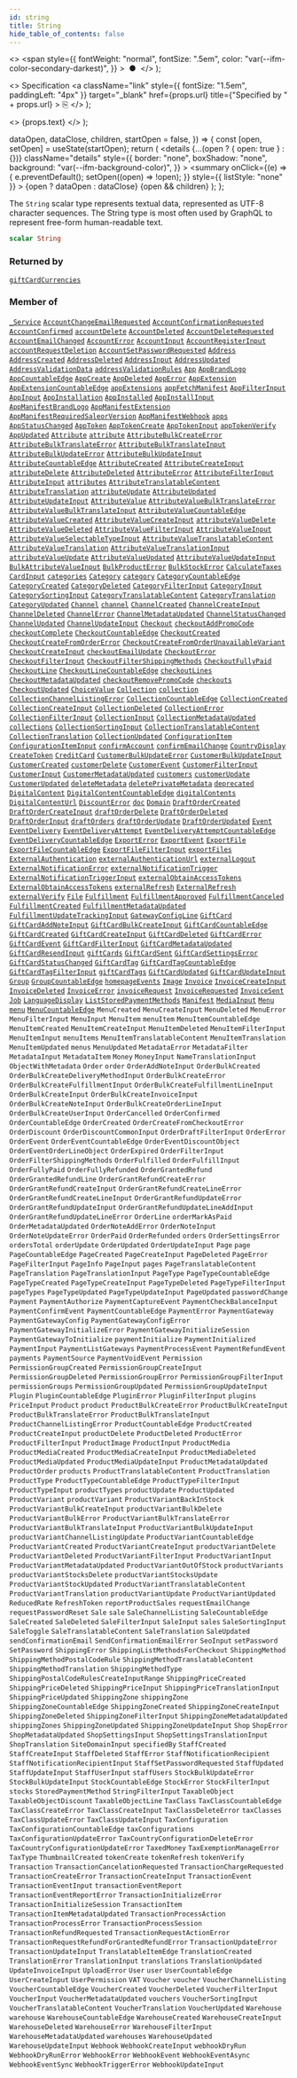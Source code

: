 ```yaml
---
id: string
title: String
hide_table_of_contents: false
---
```


  <>
    <span
      style={{
        fontWeight: "normal",
        fontSize: ".5em",
        color: "var(--ifm-color-secondary-darkest)",
      }}
    >
      &nbsp;●&nbsp;
    </span>
  </>
);

  <>
    Specification
    <a
      className="link"
      style={{ fontSize: "1.5em", paddingLeft: "4px" }}
      target="\_blank"
      href={props.url}
      title={"Specified by " + props.url}
    >
      ⎘
    </a>
  </>
);

  <>
    <span className={props.class}>{props.text}</span>
  </>
);


  dataOpen,
  dataClose,
  children,
  startOpen = false,
}) => {
  const [open, setOpen] = useState(startOpen);
  return (
    <details
      {...(open ? { open: true } : {})}
      className="details"
      style={{
        border: "none",
        boxShadow: "none",
        background: "var(--ifm-background-color)",
      }}
    >
      <summary
        onClick={(e) => {
          e.preventDefault();
          setOpen((open) => !open);
        }}
        style={{ listStyle: "none" }}
      >
        {open ? dataOpen : dataClose}
      </summary>
      {open && children}
    </details>
  );
};

The `String` scalar type represents textual data, represented as UTF-8 character sequences. The String type is most often used by GraphQL to represent free-form human-readable text.

```graphql
scalar String
```

### Returned by

[`giftCardCurrencies`](../../../api-reference/gift-cards/queries/gift-card-currencies) <Badge class="badge badge--secondary" text="query"/>

### Member of

[`_Service`](../../../api-reference/miscellaneous/objects/service) <Badge class="badge badge--secondary" text="object"/><Bullet />[`AccountChangeEmailRequested`](../../../api-reference/users/objects/account-change-email-requested) <Badge class="badge badge--secondary" text="object"/><Bullet />[`AccountConfirmationRequested`](../../../api-reference/users/objects/account-confirmation-requested) <Badge class="badge badge--secondary" text="object"/><Bullet />[`AccountConfirmed`](../../../api-reference/miscellaneous/objects/account-confirmed) <Badge class="badge badge--secondary" text="object"/><Bullet />[`accountDelete`](../../../api-reference/users/mutations/account-delete) <Badge class="badge badge--secondary" text="mutation"/><Bullet />[`AccountDeleted`](../../../api-reference/miscellaneous/objects/account-deleted) <Badge class="badge badge--secondary" text="object"/><Bullet />[`AccountDeleteRequested`](../../../api-reference/users/objects/account-delete-requested) <Badge class="badge badge--secondary" text="object"/><Bullet />[`AccountEmailChanged`](../../../api-reference/miscellaneous/objects/account-email-changed) <Badge class="badge badge--secondary" text="object"/><Bullet />[`AccountError`](../../../api-reference/users/objects/account-error) <Badge class="badge badge--secondary" text="object"/><Bullet />[`AccountInput`](../../../api-reference/users/inputs/account-input) <Badge class="badge badge--secondary" text="input"/><Bullet />[`AccountRegisterInput`](../../../api-reference/users/inputs/account-register-input) <Badge class="badge badge--secondary" text="input"/><Bullet />[`accountRequestDeletion`](../../../api-reference/users/mutations/account-request-deletion) <Badge class="badge badge--secondary" text="mutation"/><Bullet />[`AccountSetPasswordRequested`](../../../api-reference/miscellaneous/objects/account-set-password-requested) <Badge class="badge badge--secondary" text="object"/><Bullet />[`Address`](../../../api-reference/users/objects/address) <Badge class="badge badge--secondary" text="object"/><Bullet />[`AddressCreated`](../../../api-reference/users/objects/address-created) <Badge class="badge badge--secondary" text="object"/><Bullet />[`AddressDeleted`](../../../api-reference/users/objects/address-deleted) <Badge class="badge badge--secondary" text="object"/><Bullet />[`AddressInput`](../../../api-reference/miscellaneous/inputs/address-input) <Badge class="badge badge--secondary" text="input"/><Bullet />[`AddressUpdated`](../../../api-reference/users/objects/address-updated) <Badge class="badge badge--secondary" text="object"/><Bullet />[`AddressValidationData`](../../../api-reference/users/objects/address-validation-data) <Badge class="badge badge--secondary" text="object"/><Bullet />[`addressValidationRules`](../../../api-reference/users/queries/address-validation-rules) <Badge class="badge badge--secondary" text="query"/><Bullet />[`App`](../../../api-reference/apps/objects/app) <Badge class="badge badge--secondary" text="object"/><Bullet />[`AppBrandLogo`](../../../api-reference/apps/objects/app-brand-logo) <Badge class="badge badge--secondary" text="object"/><Bullet />[`AppCountableEdge`](../../../api-reference/apps/objects/app-countable-edge) <Badge class="badge badge--secondary" text="object"/><Bullet />[`AppCreate`](../../../api-reference/apps/objects/app-create) <Badge class="badge badge--secondary" text="object"/><Bullet />[`AppDeleted`](../../../api-reference/apps/objects/app-deleted) <Badge class="badge badge--secondary" text="object"/><Bullet />[`AppError`](../../../api-reference/apps/objects/app-error) <Badge class="badge badge--secondary" text="object"/><Bullet />[`AppExtension`](../../../api-reference/apps/objects/app-extension) <Badge class="badge badge--secondary" text="object"/><Bullet />[`AppExtensionCountableEdge`](../../../api-reference/apps/objects/app-extension-countable-edge) <Badge class="badge badge--secondary" text="object"/><Bullet />[`appExtensions`](../../../api-reference/apps/queries/app-extensions) <Badge class="badge badge--secondary" text="query"/><Bullet />[`appFetchManifest`](../../../api-reference/apps/mutations/app-fetch-manifest) <Badge class="badge badge--secondary" text="mutation"/><Bullet />[`AppFilterInput`](../../../api-reference/apps/inputs/app-filter-input) <Badge class="badge badge--secondary" text="input"/><Bullet />[`AppInput`](../../../api-reference/apps/inputs/app-input) <Badge class="badge badge--secondary" text="input"/><Bullet />[`AppInstallation`](../../../api-reference/apps/objects/app-installation) <Badge class="badge badge--secondary" text="object"/><Bullet />[`AppInstalled`](../../../api-reference/apps/objects/app-installed) <Badge class="badge badge--secondary" text="object"/><Bullet />[`AppInstallInput`](../../../api-reference/apps/inputs/app-install-input) <Badge class="badge badge--secondary" text="input"/><Bullet />[`AppManifestBrandLogo`](../../../api-reference/apps/objects/app-manifest-brand-logo) <Badge class="badge badge--secondary" text="object"/><Bullet />[`AppManifestExtension`](../../../api-reference/apps/objects/app-manifest-extension) <Badge class="badge badge--secondary" text="object"/><Bullet />[`AppManifestRequiredSaleorVersion`](../../../api-reference/apps/objects/app-manifest-required-saleor-version) <Badge class="badge badge--secondary" text="object"/><Bullet />[`AppManifestWebhook`](../../../api-reference/apps/objects/app-manifest-webhook) <Badge class="badge badge--secondary" text="object"/><Bullet />[`apps`](../../../api-reference/apps/queries/apps) <Badge class="badge badge--secondary" text="query"/><Bullet />[`AppStatusChanged`](../../../api-reference/apps/objects/app-status-changed) <Badge class="badge badge--secondary" text="object"/><Bullet />[`AppToken`](../../../api-reference/apps/objects/app-token) <Badge class="badge badge--secondary" text="object"/><Bullet />[`AppTokenCreate`](../../../api-reference/apps/objects/app-token-create) <Badge class="badge badge--secondary" text="object"/><Bullet />[`AppTokenInput`](../../../api-reference/apps/inputs/app-token-input) <Badge class="badge badge--secondary" text="input"/><Bullet />[`appTokenVerify`](../../../api-reference/apps/mutations/app-token-verify) <Badge class="badge badge--secondary" text="mutation"/><Bullet />[`AppUpdated`](../../../api-reference/apps/objects/app-updated) <Badge class="badge badge--secondary" text="object"/><Bullet />[`Attribute`](../../../api-reference/attributes/objects/attribute) <Badge class="badge badge--secondary" text="object"/><Bullet />[`attribute`](../../../api-reference/attributes/queries/attribute) <Badge class="badge badge--secondary" text="query"/><Bullet />[`AttributeBulkCreateError`](../../../api-reference/attributes/objects/attribute-bulk-create-error) <Badge class="badge badge--secondary" text="object"/><Bullet />[`AttributeBulkTranslateError`](../../../api-reference/miscellaneous/objects/attribute-bulk-translate-error) <Badge class="badge badge--secondary" text="object"/><Bullet />[`AttributeBulkTranslateInput`](../../../api-reference/attributes/inputs/attribute-bulk-translate-input) <Badge class="badge badge--secondary" text="input"/><Bullet />[`AttributeBulkUpdateError`](../../../api-reference/attributes/objects/attribute-bulk-update-error) <Badge class="badge badge--secondary" text="object"/><Bullet />[`AttributeBulkUpdateInput`](../../../api-reference/attributes/inputs/attribute-bulk-update-input) <Badge class="badge badge--secondary" text="input"/><Bullet />[`AttributeCountableEdge`](../../../api-reference/attributes/objects/attribute-countable-edge) <Badge class="badge badge--secondary" text="object"/><Bullet />[`AttributeCreated`](../../../api-reference/attributes/objects/attribute-created) <Badge class="badge badge--secondary" text="object"/><Bullet />[`AttributeCreateInput`](../../../api-reference/attributes/inputs/attribute-create-input) <Badge class="badge badge--secondary" text="input"/><Bullet />[`attributeDelete`](../../../api-reference/attributes/mutations/attribute-delete) <Badge class="badge badge--secondary" text="mutation"/><Bullet />[`AttributeDeleted`](../../../api-reference/attributes/objects/attribute-deleted) <Badge class="badge badge--secondary" text="object"/><Bullet />[`AttributeError`](../../../api-reference/attributes/objects/attribute-error) <Badge class="badge badge--secondary" text="object"/><Bullet />[`AttributeFilterInput`](../../../api-reference/attributes/inputs/attribute-filter-input) <Badge class="badge badge--secondary" text="input"/><Bullet />[`AttributeInput`](../../../api-reference/attributes/inputs/attribute-input) <Badge class="badge badge--secondary" text="input"/><Bullet />[`attributes`](../../../api-reference/attributes/queries/attributes) <Badge class="badge badge--secondary" text="query"/><Bullet />[`AttributeTranslatableContent`](../../../api-reference/attributes/objects/attribute-translatable-content) <Badge class="badge badge--secondary" text="object"/><Bullet />[`AttributeTranslation`](../../../api-reference/attributes/objects/attribute-translation) <Badge class="badge badge--secondary" text="object"/><Bullet />[`attributeUpdate`](../../../api-reference/attributes/mutations/attribute-update) <Badge class="badge badge--secondary" text="mutation"/><Bullet />[`AttributeUpdated`](../../../api-reference/attributes/objects/attribute-updated) <Badge class="badge badge--secondary" text="object"/><Bullet />[`AttributeUpdateInput`](../../../api-reference/attributes/inputs/attribute-update-input) <Badge class="badge badge--secondary" text="input"/><Bullet />[`AttributeValue`](../../../api-reference/attributes/objects/attribute-value) <Badge class="badge badge--secondary" text="object"/><Bullet />[`AttributeValueBulkTranslateError`](../../../api-reference/miscellaneous/objects/attribute-value-bulk-translate-error) <Badge class="badge badge--secondary" text="object"/><Bullet />[`AttributeValueBulkTranslateInput`](../../../api-reference/attributes/inputs/attribute-value-bulk-translate-input) <Badge class="badge badge--secondary" text="input"/><Bullet />[`AttributeValueCountableEdge`](../../../api-reference/attributes/objects/attribute-value-countable-edge) <Badge class="badge badge--secondary" text="object"/><Bullet />[`AttributeValueCreated`](../../../api-reference/attributes/objects/attribute-value-created) <Badge class="badge badge--secondary" text="object"/><Bullet />[`AttributeValueCreateInput`](../../../api-reference/attributes/inputs/attribute-value-create-input) <Badge class="badge badge--secondary" text="input"/><Bullet />[`attributeValueDelete`](../../../api-reference/attributes/mutations/attribute-value-delete) <Badge class="badge badge--secondary" text="mutation"/><Bullet />[`AttributeValueDeleted`](../../../api-reference/attributes/objects/attribute-value-deleted) <Badge class="badge badge--secondary" text="object"/><Bullet />[`AttributeValueFilterInput`](../../../api-reference/attributes/inputs/attribute-value-filter-input) <Badge class="badge badge--secondary" text="input"/><Bullet />[`AttributeValueInput`](../../../api-reference/attributes/inputs/attribute-value-input) <Badge class="badge badge--secondary" text="input"/><Bullet />[`AttributeValueSelectableTypeInput`](../../../api-reference/attributes/inputs/attribute-value-selectable-type-input) <Badge class="badge badge--secondary" text="input"/><Bullet />[`AttributeValueTranslatableContent`](../../../api-reference/attributes/objects/attribute-value-translatable-content) <Badge class="badge badge--secondary" text="object"/><Bullet />[`AttributeValueTranslation`](../../../api-reference/attributes/objects/attribute-value-translation) <Badge class="badge badge--secondary" text="object"/><Bullet />[`AttributeValueTranslationInput`](../../../api-reference/miscellaneous/inputs/attribute-value-translation-input) <Badge class="badge badge--secondary" text="input"/><Bullet />[`attributeValueUpdate`](../../../api-reference/attributes/mutations/attribute-value-update) <Badge class="badge badge--secondary" text="mutation"/><Bullet />[`AttributeValueUpdated`](../../../api-reference/attributes/objects/attribute-value-updated) <Badge class="badge badge--secondary" text="object"/><Bullet />[`AttributeValueUpdateInput`](../../../api-reference/attributes/inputs/attribute-value-update-input) <Badge class="badge badge--secondary" text="input"/><Bullet />[`BulkAttributeValueInput`](../../../api-reference/products/inputs/bulk-attribute-value-input) <Badge class="badge badge--secondary" text="input"/><Bullet />[`BulkProductError`](../../../api-reference/products/objects/bulk-product-error) <Badge class="badge badge--secondary" text="object"/><Bullet />[`BulkStockError`](../../../api-reference/products/objects/bulk-stock-error) <Badge class="badge badge--secondary" text="object"/><Bullet />[`CalculateTaxes`](../../../api-reference/taxes/objects/calculate-taxes) <Badge class="badge badge--secondary" text="object"/><Bullet />[`CardInput`](../../../api-reference/miscellaneous/inputs/card-input) <Badge class="badge badge--secondary" text="input"/><Bullet />[`categories`](../../../api-reference/products/queries/categories) <Badge class="badge badge--secondary" text="query"/><Bullet />[`Category`](../../../api-reference/products/objects/category) <Badge class="badge badge--secondary" text="object"/><Bullet />[`category`](../../../api-reference/products/queries/category) <Badge class="badge badge--secondary" text="query"/><Bullet />[`CategoryCountableEdge`](../../../api-reference/products/objects/category-countable-edge) <Badge class="badge badge--secondary" text="object"/><Bullet />[`CategoryCreated`](../../../api-reference/products/objects/category-created) <Badge class="badge badge--secondary" text="object"/><Bullet />[`CategoryDeleted`](../../../api-reference/products/objects/category-deleted) <Badge class="badge badge--secondary" text="object"/><Bullet />[`CategoryFilterInput`](../../../api-reference/products/inputs/category-filter-input) <Badge class="badge badge--secondary" text="input"/><Bullet />[`CategoryInput`](../../../api-reference/products/inputs/category-input) <Badge class="badge badge--secondary" text="input"/><Bullet />[`CategorySortingInput`](../../../api-reference/products/inputs/category-sorting-input) <Badge class="badge badge--secondary" text="input"/><Bullet />[`CategoryTranslatableContent`](../../../api-reference/products/objects/category-translatable-content) <Badge class="badge badge--secondary" text="object"/><Bullet />[`CategoryTranslation`](../../../api-reference/products/objects/category-translation) <Badge class="badge badge--secondary" text="object"/><Bullet />[`CategoryUpdated`](../../../api-reference/products/objects/category-updated) <Badge class="badge badge--secondary" text="object"/><Bullet />[`Channel`](../../../api-reference/channels/objects/channel) <Badge class="badge badge--secondary" text="object"/><Bullet />[`channel`](../../../api-reference/channels/queries/channel) <Badge class="badge badge--secondary" text="query"/><Bullet />[`ChannelCreated`](../../../api-reference/channels/objects/channel-created) <Badge class="badge badge--secondary" text="object"/><Bullet />[`ChannelCreateInput`](../../../api-reference/channels/inputs/channel-create-input) <Badge class="badge badge--secondary" text="input"/><Bullet />[`ChannelDeleted`](../../../api-reference/channels/objects/channel-deleted) <Badge class="badge badge--secondary" text="object"/><Bullet />[`ChannelError`](../../../api-reference/channels/objects/channel-error) <Badge class="badge badge--secondary" text="object"/><Bullet />[`ChannelMetadataUpdated`](../../../api-reference/channels/objects/channel-metadata-updated) <Badge class="badge badge--secondary" text="object"/><Bullet />[`ChannelStatusChanged`](../../../api-reference/channels/objects/channel-status-changed) <Badge class="badge badge--secondary" text="object"/><Bullet />[`ChannelUpdated`](../../../api-reference/channels/objects/channel-updated) <Badge class="badge badge--secondary" text="object"/><Bullet />[`ChannelUpdateInput`](../../../api-reference/channels/inputs/channel-update-input) <Badge class="badge badge--secondary" text="input"/><Bullet />[`Checkout`](../../../api-reference/checkout/objects/checkout) <Badge class="badge badge--secondary" text="object"/><Bullet />[`checkoutAddPromoCode`](../../../api-reference/checkout/mutations/checkout-add-promo-code) <Badge class="badge badge--secondary" text="mutation"/><Bullet />[`checkoutComplete`](../../../api-reference/checkout/mutations/checkout-complete) <Badge class="badge badge--secondary" text="mutation"/><Bullet />[`CheckoutCountableEdge`](../../../api-reference/checkout/objects/checkout-countable-edge) <Badge class="badge badge--secondary" text="object"/><Bullet />[`CheckoutCreated`](../../../api-reference/checkout/objects/checkout-created) <Badge class="badge badge--secondary" text="object"/><Bullet />[`CheckoutCreateFromOrderError`](../../../api-reference/checkout/objects/checkout-create-from-order-error) <Badge class="badge badge--secondary" text="object"/><Bullet />[`CheckoutCreateFromOrderUnavailableVariant`](../../../api-reference/checkout/objects/checkout-create-from-order-unavailable-variant) <Badge class="badge badge--secondary" text="object"/><Bullet />[`CheckoutCreateInput`](../../../api-reference/checkout/inputs/checkout-create-input) <Badge class="badge badge--secondary" text="input"/><Bullet />[`checkoutEmailUpdate`](../../../api-reference/checkout/mutations/checkout-email-update) <Badge class="badge badge--secondary" text="mutation"/><Bullet />[`CheckoutError`](../../../api-reference/checkout/objects/checkout-error) <Badge class="badge badge--secondary" text="object"/><Bullet />[`CheckoutFilterInput`](../../../api-reference/checkout/inputs/checkout-filter-input) <Badge class="badge badge--secondary" text="input"/><Bullet />[`CheckoutFilterShippingMethods`](../../../api-reference/checkout/objects/checkout-filter-shipping-methods) <Badge class="badge badge--secondary" text="object"/><Bullet />[`CheckoutFullyPaid`](../../../api-reference/checkout/objects/checkout-fully-paid) <Badge class="badge badge--secondary" text="object"/><Bullet />[`CheckoutLine`](../../../api-reference/checkout/objects/checkout-line) <Badge class="badge badge--secondary" text="object"/><Bullet />[`CheckoutLineCountableEdge`](../../../api-reference/checkout/objects/checkout-line-countable-edge) <Badge class="badge badge--secondary" text="object"/><Bullet />[`checkoutLines`](../../../api-reference/checkout/queries/checkout-lines) <Badge class="badge badge--secondary" text="query"/><Bullet />[`CheckoutMetadataUpdated`](../../../api-reference/checkout/objects/checkout-metadata-updated) <Badge class="badge badge--secondary" text="object"/><Bullet />[`checkoutRemovePromoCode`](../../../api-reference/checkout/mutations/checkout-remove-promo-code) <Badge class="badge badge--secondary" text="mutation"/><Bullet />[`checkouts`](../../../api-reference/checkout/queries/checkouts) <Badge class="badge badge--secondary" text="query"/><Bullet />[`CheckoutUpdated`](../../../api-reference/checkout/objects/checkout-updated) <Badge class="badge badge--secondary" text="object"/><Bullet />[`ChoiceValue`](../../../api-reference/miscellaneous/objects/choice-value) <Badge class="badge badge--secondary" text="object"/><Bullet />[`Collection`](../../../api-reference/products/objects/collection) <Badge class="badge badge--secondary" text="object"/><Bullet />[`collection`](../../../api-reference/products/queries/collection) <Badge class="badge badge--secondary" text="query"/><Bullet />[`CollectionChannelListingError`](../../../api-reference/products/objects/collection-channel-listing-error) <Badge class="badge badge--secondary" text="object"/><Bullet />[`CollectionCountableEdge`](../../../api-reference/products/objects/collection-countable-edge) <Badge class="badge badge--secondary" text="object"/><Bullet />[`CollectionCreated`](../../../api-reference/products/objects/collection-created) <Badge class="badge badge--secondary" text="object"/><Bullet />[`CollectionCreateInput`](../../../api-reference/products/inputs/collection-create-input) <Badge class="badge badge--secondary" text="input"/><Bullet />[`CollectionDeleted`](../../../api-reference/products/objects/collection-deleted) <Badge class="badge badge--secondary" text="object"/><Bullet />[`CollectionError`](../../../api-reference/products/objects/collection-error) <Badge class="badge badge--secondary" text="object"/><Bullet />[`CollectionFilterInput`](../../../api-reference/products/inputs/collection-filter-input) <Badge class="badge badge--secondary" text="input"/><Bullet />[`CollectionInput`](../../../api-reference/products/inputs/collection-input) <Badge class="badge badge--secondary" text="input"/><Bullet />[`CollectionMetadataUpdated`](../../../api-reference/products/objects/collection-metadata-updated) <Badge class="badge badge--secondary" text="object"/><Bullet />[`collections`](../../../api-reference/products/queries/collections) <Badge class="badge badge--secondary" text="query"/><Bullet />[`CollectionSortingInput`](../../../api-reference/products/inputs/collection-sorting-input) <Badge class="badge badge--secondary" text="input"/><Bullet />[`CollectionTranslatableContent`](../../../api-reference/products/objects/collection-translatable-content) <Badge class="badge badge--secondary" text="object"/><Bullet />[`CollectionTranslation`](../../../api-reference/products/objects/collection-translation) <Badge class="badge badge--secondary" text="object"/><Bullet />[`CollectionUpdated`](../../../api-reference/products/objects/collection-updated) <Badge class="badge badge--secondary" text="object"/><Bullet />[`ConfigurationItem`](../../../api-reference/miscellaneous/objects/configuration-item) <Badge class="badge badge--secondary" text="object"/><Bullet />[`ConfigurationItemInput`](../../../api-reference/miscellaneous/inputs/configuration-item-input) <Badge class="badge badge--secondary" text="input"/><Bullet />[`confirmAccount`](../../../api-reference/users/mutations/confirm-account) <Badge class="badge badge--secondary" text="mutation"/><Bullet />[`confirmEmailChange`](../../../api-reference/users/mutations/confirm-email-change) <Badge class="badge badge--secondary" text="mutation"/><Bullet />[`CountryDisplay`](../../../api-reference/miscellaneous/objects/country-display) <Badge class="badge badge--secondary" text="object"/><Bullet />[`CreateToken`](../../../api-reference/authentication/objects/create-token) <Badge class="badge badge--secondary" text="object"/><Bullet />[`CreditCard`](../../../api-reference/payments/objects/credit-card) <Badge class="badge badge--secondary" text="object"/><Bullet />[`CustomerBulkUpdateError`](../../../api-reference/users/objects/customer-bulk-update-error) <Badge class="badge badge--secondary" text="object"/><Bullet />[`CustomerBulkUpdateInput`](../../../api-reference/users/inputs/customer-bulk-update-input) <Badge class="badge badge--secondary" text="input"/><Bullet />[`CustomerCreated`](../../../api-reference/users/objects/customer-created) <Badge class="badge badge--secondary" text="object"/><Bullet />[`customerDelete`](../../../api-reference/users/mutations/customer-delete) <Badge class="badge badge--secondary" text="mutation"/><Bullet />[`CustomerEvent`](../../../api-reference/users/objects/customer-event) <Badge class="badge badge--secondary" text="object"/><Bullet />[`CustomerFilterInput`](../../../api-reference/users/inputs/customer-filter-input) <Badge class="badge badge--secondary" text="input"/><Bullet />[`CustomerInput`](../../../api-reference/users/inputs/customer-input) <Badge class="badge badge--secondary" text="input"/><Bullet />[`CustomerMetadataUpdated`](../../../api-reference/users/objects/customer-metadata-updated) <Badge class="badge badge--secondary" text="object"/><Bullet />[`customers`](../../../api-reference/users/queries/customers) <Badge class="badge badge--secondary" text="query"/><Bullet />[`customerUpdate`](../../../api-reference/users/mutations/customer-update) <Badge class="badge badge--secondary" text="mutation"/><Bullet />[`CustomerUpdated`](../../../api-reference/users/objects/customer-updated) <Badge class="badge badge--secondary" text="object"/><Bullet />[`deleteMetadata`](../../../api-reference/miscellaneous/mutations/delete-metadata) <Badge class="badge badge--secondary" text="mutation"/><Bullet />[`deletePrivateMetadata`](../../../api-reference/miscellaneous/mutations/delete-private-metadata) <Badge class="badge badge--secondary" text="mutation"/><Bullet />[`deprecated`](../../../api-reference/miscellaneous/directives/deprecated) <Badge class="badge badge--secondary" text="directive"/><Bullet />[`DigitalContent`](../../../api-reference/products/objects/digital-content) <Badge class="badge badge--secondary" text="object"/><Bullet />[`DigitalContentCountableEdge`](../../../api-reference/products/objects/digital-content-countable-edge) <Badge class="badge badge--secondary" text="object"/><Bullet />[`digitalContents`](../../../api-reference/products/queries/digital-contents) <Badge class="badge badge--secondary" text="query"/><Bullet />[`DigitalContentUrl`](../../../api-reference/products/objects/digital-content-url) <Badge class="badge badge--secondary" text="object"/><Bullet />[`DiscountError`](../../../api-reference/discounts/objects/discount-error) <Badge class="badge badge--secondary" text="object"/><Bullet />[`doc`](../../../api-reference/miscellaneous/directives/doc) <Badge class="badge badge--secondary" text="directive"/><Bullet />[`Domain`](../../../api-reference/miscellaneous/objects/domain) <Badge class="badge badge--secondary" text="object"/><Bullet />[`DraftOrderCreated`](../../../api-reference/orders/objects/draft-order-created) <Badge class="badge badge--secondary" text="object"/><Bullet />[`DraftOrderCreateInput`](../../../api-reference/orders/inputs/draft-order-create-input) <Badge class="badge badge--secondary" text="input"/><Bullet />[`draftOrderDelete`](../../../api-reference/orders/mutations/draft-order-delete) <Badge class="badge badge--secondary" text="mutation"/><Bullet />[`DraftOrderDeleted`](../../../api-reference/orders/objects/draft-order-deleted) <Badge class="badge badge--secondary" text="object"/><Bullet />[`DraftOrderInput`](../../../api-reference/orders/inputs/draft-order-input) <Badge class="badge badge--secondary" text="input"/><Bullet />[`draftOrders`](../../../api-reference/orders/queries/draft-orders) <Badge class="badge badge--secondary" text="query"/><Bullet />[`draftOrderUpdate`](../../../api-reference/orders/mutations/draft-order-update) <Badge class="badge badge--secondary" text="mutation"/><Bullet />[`DraftOrderUpdated`](../../../api-reference/orders/objects/draft-order-updated) <Badge class="badge badge--secondary" text="object"/><Bullet />[`Event`](../../../api-reference/miscellaneous/interfaces/event) <Badge class="badge badge--secondary" text="interface"/><Bullet />[`EventDelivery`](../../../api-reference/miscellaneous/objects/event-delivery) <Badge class="badge badge--secondary" text="object"/><Bullet />[`EventDeliveryAttempt`](../../../api-reference/webhooks/objects/event-delivery-attempt) <Badge class="badge badge--secondary" text="object"/><Bullet />[`EventDeliveryAttemptCountableEdge`](../../../api-reference/miscellaneous/objects/event-delivery-attempt-countable-edge) <Badge class="badge badge--secondary" text="object"/><Bullet />[`EventDeliveryCountableEdge`](../../../api-reference/miscellaneous/objects/event-delivery-countable-edge) <Badge class="badge badge--secondary" text="object"/><Bullet />[`ExportError`](../../../api-reference/miscellaneous/objects/export-error) <Badge class="badge badge--secondary" text="object"/><Bullet />[`ExportEvent`](../../../api-reference/miscellaneous/objects/export-event) <Badge class="badge badge--secondary" text="object"/><Bullet />[`ExportFile`](../../../api-reference/miscellaneous/objects/export-file) <Badge class="badge badge--secondary" text="object"/><Bullet />[`ExportFileCountableEdge`](../../../api-reference/miscellaneous/objects/export-file-countable-edge) <Badge class="badge badge--secondary" text="object"/><Bullet />[`ExportFileFilterInput`](../../../api-reference/miscellaneous/inputs/export-file-filter-input) <Badge class="badge badge--secondary" text="input"/><Bullet />[`exportFiles`](../../../api-reference/miscellaneous/queries/export-files) <Badge class="badge badge--secondary" text="query"/><Bullet />[`ExternalAuthentication`](../../../api-reference/authentication/objects/external-authentication) <Badge class="badge badge--secondary" text="object"/><Bullet />[`externalAuthenticationUrl`](../../../api-reference/authentication/mutations/external-authentication-url) <Badge class="badge badge--secondary" text="mutation"/><Bullet />[`externalLogout`](../../../api-reference/authentication/mutations/external-logout) <Badge class="badge badge--secondary" text="mutation"/><Bullet />[`ExternalNotificationError`](../../../api-reference/miscellaneous/objects/external-notification-error) <Badge class="badge badge--secondary" text="object"/><Bullet />[`externalNotificationTrigger`](../../../api-reference/miscellaneous/mutations/external-notification-trigger) <Badge class="badge badge--secondary" text="mutation"/><Bullet />[`ExternalNotificationTriggerInput`](../../../api-reference/miscellaneous/inputs/external-notification-trigger-input) <Badge class="badge badge--secondary" text="input"/><Bullet />[`externalObtainAccessTokens`](../../../api-reference/authentication/mutations/external-obtain-access-tokens) <Badge class="badge badge--secondary" text="mutation"/><Bullet />[`ExternalObtainAccessTokens`](../../../api-reference/authentication/objects/external-obtain-access-tokens) <Badge class="badge badge--secondary" text="object"/><Bullet />[`externalRefresh`](../../../api-reference/authentication/mutations/external-refresh) <Badge class="badge badge--secondary" text="mutation"/><Bullet />[`ExternalRefresh`](../../../api-reference/authentication/objects/external-refresh) <Badge class="badge badge--secondary" text="object"/><Bullet />[`externalVerify`](../../../api-reference/authentication/mutations/external-verify) <Badge class="badge badge--secondary" text="mutation"/><Bullet />[`File`](../../../api-reference/miscellaneous/objects/file) <Badge class="badge badge--secondary" text="object"/><Bullet />[`Fulfillment`](../../../api-reference/orders/objects/fulfillment) <Badge class="badge badge--secondary" text="object"/><Bullet />[`FulfillmentApproved`](../../../api-reference/orders/objects/fulfillment-approved) <Badge class="badge badge--secondary" text="object"/><Bullet />[`FulfillmentCanceled`](../../../api-reference/orders/objects/fulfillment-canceled) <Badge class="badge badge--secondary" text="object"/><Bullet />[`FulfillmentCreated`](../../../api-reference/orders/objects/fulfillment-created) <Badge class="badge badge--secondary" text="object"/><Bullet />[`FulfillmentMetadataUpdated`](../../../api-reference/orders/objects/fulfillment-metadata-updated) <Badge class="badge badge--secondary" text="object"/><Bullet />[`FulfillmentUpdateTrackingInput`](../../../api-reference/orders/inputs/fulfillment-update-tracking-input) <Badge class="badge badge--secondary" text="input"/><Bullet />[`GatewayConfigLine`](../../../api-reference/payments/objects/gateway-config-line) <Badge class="badge badge--secondary" text="object"/><Bullet />[`GiftCard`](../../../api-reference/gift-cards/objects/gift-card) <Badge class="badge badge--secondary" text="object"/><Bullet />[`GiftCardAddNoteInput`](../../../api-reference/gift-cards/inputs/gift-card-add-note-input) <Badge class="badge badge--secondary" text="input"/><Bullet />[`GiftCardBulkCreateInput`](../../../api-reference/gift-cards/inputs/gift-card-bulk-create-input) <Badge class="badge badge--secondary" text="input"/><Bullet />[`GiftCardCountableEdge`](../../../api-reference/gift-cards/objects/gift-card-countable-edge) <Badge class="badge badge--secondary" text="object"/><Bullet />[`GiftCardCreated`](../../../api-reference/gift-cards/objects/gift-card-created) <Badge class="badge badge--secondary" text="object"/><Bullet />[`GiftCardCreateInput`](../../../api-reference/gift-cards/inputs/gift-card-create-input) <Badge class="badge badge--secondary" text="input"/><Bullet />[`GiftCardDeleted`](../../../api-reference/gift-cards/objects/gift-card-deleted) <Badge class="badge badge--secondary" text="object"/><Bullet />[`GiftCardError`](../../../api-reference/gift-cards/objects/gift-card-error) <Badge class="badge badge--secondary" text="object"/><Bullet />[`GiftCardEvent`](../../../api-reference/gift-cards/objects/gift-card-event) <Badge class="badge badge--secondary" text="object"/><Bullet />[`GiftCardFilterInput`](../../../api-reference/gift-cards/inputs/gift-card-filter-input) <Badge class="badge badge--secondary" text="input"/><Bullet />[`GiftCardMetadataUpdated`](../../../api-reference/gift-cards/objects/gift-card-metadata-updated) <Badge class="badge badge--secondary" text="object"/><Bullet />[`GiftCardResendInput`](../../../api-reference/gift-cards/inputs/gift-card-resend-input) <Badge class="badge badge--secondary" text="input"/><Bullet />[`giftCards`](../../../api-reference/gift-cards/queries/gift-cards) <Badge class="badge badge--secondary" text="query"/><Bullet />[`GiftCardSent`](../../../api-reference/gift-cards/objects/gift-card-sent) <Badge class="badge badge--secondary" text="object"/><Bullet />[`GiftCardSettingsError`](../../../api-reference/gift-cards/objects/gift-card-settings-error) <Badge class="badge badge--secondary" text="object"/><Bullet />[`GiftCardStatusChanged`](../../../api-reference/gift-cards/objects/gift-card-status-changed) <Badge class="badge badge--secondary" text="object"/><Bullet />[`GiftCardTag`](../../../api-reference/gift-cards/objects/gift-card-tag) <Badge class="badge badge--secondary" text="object"/><Bullet />[`GiftCardTagCountableEdge`](../../../api-reference/gift-cards/objects/gift-card-tag-countable-edge) <Badge class="badge badge--secondary" text="object"/><Bullet />[`GiftCardTagFilterInput`](../../../api-reference/gift-cards/inputs/gift-card-tag-filter-input) <Badge class="badge badge--secondary" text="input"/><Bullet />[`giftCardTags`](../../../api-reference/gift-cards/queries/gift-card-tags) <Badge class="badge badge--secondary" text="query"/><Bullet />[`GiftCardUpdated`](../../../api-reference/gift-cards/objects/gift-card-updated) <Badge class="badge badge--secondary" text="object"/><Bullet />[`GiftCardUpdateInput`](../../../api-reference/gift-cards/inputs/gift-card-update-input) <Badge class="badge badge--secondary" text="input"/><Bullet />[`Group`](../../../api-reference/users/objects/group) <Badge class="badge badge--secondary" text="object"/><Bullet />[`GroupCountableEdge`](../../../api-reference/users/objects/group-countable-edge) <Badge class="badge badge--secondary" text="object"/><Bullet />[`homepageEvents`](../../../api-reference/orders/queries/homepage-events) <Badge class="badge badge--secondary" text="query"/><Bullet />[`Image`](../../../api-reference/miscellaneous/objects/image) <Badge class="badge badge--secondary" text="object"/><Bullet />[`Invoice`](../../../api-reference/orders/objects/invoice) <Badge class="badge badge--secondary" text="object"/><Bullet />[`InvoiceCreateInput`](../../../api-reference/orders/inputs/invoice-create-input) <Badge class="badge badge--secondary" text="input"/><Bullet />[`InvoiceDeleted`](../../../api-reference/orders/objects/invoice-deleted) <Badge class="badge badge--secondary" text="object"/><Bullet />[`InvoiceError`](../../../api-reference/orders/objects/invoice-error) <Badge class="badge badge--secondary" text="object"/><Bullet />[`invoiceRequest`](../../../api-reference/orders/mutations/invoice-request) <Badge class="badge badge--secondary" text="mutation"/><Bullet />[`InvoiceRequested`](../../../api-reference/orders/objects/invoice-requested) <Badge class="badge badge--secondary" text="object"/><Bullet />[`InvoiceSent`](../../../api-reference/orders/objects/invoice-sent) <Badge class="badge badge--secondary" text="object"/><Bullet />[`Job`](../../../api-reference/miscellaneous/interfaces/job) <Badge class="badge badge--secondary" text="interface"/><Bullet />[`LanguageDisplay`](../../../api-reference/miscellaneous/objects/language-display) <Badge class="badge badge--secondary" text="object"/><Bullet />[`ListStoredPaymentMethods`](../../../api-reference/payments/objects/list-stored-payment-methods) <Badge class="badge badge--secondary" text="object"/><Bullet />[`Manifest`](../../../api-reference/apps/objects/manifest) <Badge class="badge badge--secondary" text="object"/><Bullet />[`MediaInput`](../../../api-reference/miscellaneous/inputs/media-input) <Badge class="badge badge--secondary" text="input"/><Bullet />[`Menu`](../../../api-reference/menu/objects/menu) <Badge class="badge badge--secondary" text="object"/><Bullet />[`menu`](../../../api-reference/menu/queries/menu) <Badge class="badge badge--secondary" text="query"/><Bullet />[`MenuCountableEdge`](../../../api-reference/menu/objects/menu-countable-edge) <Badge class="badge badge--secondary" text="object"/><Bullet />[`MenuCreated`](../../../api-reference/menu/objects/menu-created) <Badge class="badge badge--secondary" text="object"/><Bullet />[`MenuCreateInput`](../../../api-reference/miscellaneous/inputs/menu-create-input) <Badge class="badge badge--secondary" text="input"/><Bullet />[`MenuDeleted`](../../../api-reference/menu/objects/menu-deleted) <Badge class="badge badge--secondary" text="object"/><Bullet />[`MenuError`](../../../api-reference/menu/objects/menu-error) <Badge class="badge badge--secondary" text="object"/><Bullet />[`MenuFilterInput`](../../../api-reference/miscellaneous/inputs/menu-filter-input) <Badge class="badge badge--secondary" text="input"/><Bullet />[`MenuInput`](../../../api-reference/miscellaneous/inputs/menu-input) <Badge class="badge badge--secondary" text="input"/><Bullet />[`MenuItem`](../../../api-reference/menu/objects/menu-item) <Badge class="badge badge--secondary" text="object"/><Bullet />[`menuItem`](../../../api-reference/menu/queries/menu-item) <Badge class="badge badge--secondary" text="query"/><Bullet />[`MenuItemCountableEdge`](../../../api-reference/menu/objects/menu-item-countable-edge) <Badge class="badge badge--secondary" text="object"/><Bullet />[`MenuItemCreated`](../../../api-reference/menu/objects/menu-item-created) <Badge class="badge badge--secondary" text="object"/><Bullet />[`MenuItemCreateInput`](../../../api-reference/miscellaneous/inputs/menu-item-create-input) <Badge class="badge badge--secondary" text="input"/><Bullet />[`MenuItemDeleted`](../../../api-reference/menu/objects/menu-item-deleted) <Badge class="badge badge--secondary" text="object"/><Bullet />[`MenuItemFilterInput`](../../../api-reference/miscellaneous/inputs/menu-item-filter-input) <Badge class="badge badge--secondary" text="input"/><Bullet />[`MenuItemInput`](../../../api-reference/miscellaneous/inputs/menu-item-input) <Badge class="badge badge--secondary" text="input"/><Bullet />[`menuItems`](../../../api-reference/menu/queries/menu-items) <Badge class="badge badge--secondary" text="query"/><Bullet />[`MenuItemTranslatableContent`](../../../api-reference/menu/objects/menu-item-translatable-content) <Badge class="badge badge--secondary" text="object"/><Bullet />[`MenuItemTranslation`](../../../api-reference/menu/objects/menu-item-translation) <Badge class="badge badge--secondary" text="object"/><Bullet />[`MenuItemUpdated`](../../../api-reference/menu/objects/menu-item-updated) <Badge class="badge badge--secondary" text="object"/><Bullet />[`menus`](../../../api-reference/menu/queries/menus) <Badge class="badge badge--secondary" text="query"/><Bullet />[`MenuUpdated`](../../../api-reference/menu/objects/menu-updated) <Badge class="badge badge--secondary" text="object"/><Bullet />[`MetadataError`](../../../api-reference/miscellaneous/objects/metadata-error) <Badge class="badge badge--secondary" text="object"/><Bullet />[`MetadataFilter`](../../../api-reference/miscellaneous/inputs/metadata-filter) <Badge class="badge badge--secondary" text="input"/><Bullet />[`MetadataInput`](../../../api-reference/miscellaneous/inputs/metadata-input) <Badge class="badge badge--secondary" text="input"/><Bullet />[`MetadataItem`](../../../api-reference/miscellaneous/objects/metadata-item) <Badge class="badge badge--secondary" text="object"/><Bullet />[`Money`](../../../api-reference/miscellaneous/objects/money) <Badge class="badge badge--secondary" text="object"/><Bullet />[`MoneyInput`](../../../api-reference/miscellaneous/inputs/money-input) <Badge class="badge badge--secondary" text="input"/><Bullet />[`NameTranslationInput`](../../../api-reference/miscellaneous/inputs/name-translation-input) <Badge class="badge badge--secondary" text="input"/><Bullet />[`ObjectWithMetadata`](../../../api-reference/miscellaneous/interfaces/object-with-metadata) <Badge class="badge badge--secondary" text="interface"/><Bullet />[`Order`](../../../api-reference/orders/objects/order) <Badge class="badge badge--secondary" text="object"/><Bullet />[`order`](../../../api-reference/orders/queries/order) <Badge class="badge badge--secondary" text="query"/><Bullet />[`OrderAddNoteInput`](../../../api-reference/orders/inputs/order-add-note-input) <Badge class="badge badge--secondary" text="input"/><Bullet />[`OrderBulkCreated`](../../../api-reference/miscellaneous/objects/order-bulk-created) <Badge class="badge badge--secondary" text="object"/><Bullet />[`OrderBulkCreateDeliveryMethodInput`](../../../api-reference/orders/inputs/order-bulk-create-delivery-method-input) <Badge class="badge badge--secondary" text="input"/><Bullet />[`OrderBulkCreateError`](../../../api-reference/orders/objects/order-bulk-create-error) <Badge class="badge badge--secondary" text="object"/><Bullet />[`OrderBulkCreateFulfillmentInput`](../../../api-reference/orders/inputs/order-bulk-create-fulfillment-input) <Badge class="badge badge--secondary" text="input"/><Bullet />[`OrderBulkCreateFulfillmentLineInput`](../../../api-reference/orders/inputs/order-bulk-create-fulfillment-line-input) <Badge class="badge badge--secondary" text="input"/><Bullet />[`OrderBulkCreateInput`](../../../api-reference/orders/inputs/order-bulk-create-input) <Badge class="badge badge--secondary" text="input"/><Bullet />[`OrderBulkCreateInvoiceInput`](../../../api-reference/orders/inputs/order-bulk-create-invoice-input) <Badge class="badge badge--secondary" text="input"/><Bullet />[`OrderBulkCreateNoteInput`](../../../api-reference/orders/inputs/order-bulk-create-note-input) <Badge class="badge badge--secondary" text="input"/><Bullet />[`OrderBulkCreateOrderLineInput`](../../../api-reference/orders/inputs/order-bulk-create-order-line-input) <Badge class="badge badge--secondary" text="input"/><Bullet />[`OrderBulkCreateUserInput`](../../../api-reference/orders/inputs/order-bulk-create-user-input) <Badge class="badge badge--secondary" text="input"/><Bullet />[`OrderCancelled`](../../../api-reference/orders/objects/order-cancelled) <Badge class="badge badge--secondary" text="object"/><Bullet />[`OrderConfirmed`](../../../api-reference/orders/objects/order-confirmed) <Badge class="badge badge--secondary" text="object"/><Bullet />[`OrderCountableEdge`](../../../api-reference/orders/objects/order-countable-edge) <Badge class="badge badge--secondary" text="object"/><Bullet />[`OrderCreated`](../../../api-reference/orders/objects/order-created) <Badge class="badge badge--secondary" text="object"/><Bullet />[`OrderCreateFromCheckoutError`](../../../api-reference/orders/objects/order-create-from-checkout-error) <Badge class="badge badge--secondary" text="object"/><Bullet />[`OrderDiscount`](../../../api-reference/discounts/objects/order-discount) <Badge class="badge badge--secondary" text="object"/><Bullet />[`OrderDiscountCommonInput`](../../../api-reference/orders/inputs/order-discount-common-input) <Badge class="badge badge--secondary" text="input"/><Bullet />[`OrderDraftFilterInput`](../../../api-reference/orders/inputs/order-draft-filter-input) <Badge class="badge badge--secondary" text="input"/><Bullet />[`OrderError`](../../../api-reference/orders/objects/order-error) <Badge class="badge badge--secondary" text="object"/><Bullet />[`OrderEvent`](../../../api-reference/orders/objects/order-event) <Badge class="badge badge--secondary" text="object"/><Bullet />[`OrderEventCountableEdge`](../../../api-reference/orders/objects/order-event-countable-edge) <Badge class="badge badge--secondary" text="object"/><Bullet />[`OrderEventDiscountObject`](../../../api-reference/orders/objects/order-event-discount-object) <Badge class="badge badge--secondary" text="object"/><Bullet />[`OrderEventOrderLineObject`](../../../api-reference/orders/objects/order-event-order-line-object) <Badge class="badge badge--secondary" text="object"/><Bullet />[`OrderExpired`](../../../api-reference/orders/objects/order-expired) <Badge class="badge badge--secondary" text="object"/><Bullet />[`OrderFilterInput`](../../../api-reference/orders/inputs/order-filter-input) <Badge class="badge badge--secondary" text="input"/><Bullet />[`OrderFilterShippingMethods`](../../../api-reference/orders/objects/order-filter-shipping-methods) <Badge class="badge badge--secondary" text="object"/><Bullet />[`OrderFulfilled`](../../../api-reference/orders/objects/order-fulfilled) <Badge class="badge badge--secondary" text="object"/><Bullet />[`OrderFulfillInput`](../../../api-reference/orders/inputs/order-fulfill-input) <Badge class="badge badge--secondary" text="input"/><Bullet />[`OrderFullyPaid`](../../../api-reference/orders/objects/order-fully-paid) <Badge class="badge badge--secondary" text="object"/><Bullet />[`OrderFullyRefunded`](../../../api-reference/orders/objects/order-fully-refunded) <Badge class="badge badge--secondary" text="object"/><Bullet />[`OrderGrantedRefund`](../../../api-reference/orders/objects/order-granted-refund) <Badge class="badge badge--secondary" text="object"/><Bullet />[`OrderGrantedRefundLine`](../../../api-reference/miscellaneous/objects/order-granted-refund-line) <Badge class="badge badge--secondary" text="object"/><Bullet />[`OrderGrantRefundCreateError`](../../../api-reference/orders/objects/order-grant-refund-create-error) <Badge class="badge badge--secondary" text="object"/><Bullet />[`OrderGrantRefundCreateInput`](../../../api-reference/orders/inputs/order-grant-refund-create-input) <Badge class="badge badge--secondary" text="input"/><Bullet />[`OrderGrantRefundCreateLineError`](../../../api-reference/miscellaneous/objects/order-grant-refund-create-line-error) <Badge class="badge badge--secondary" text="object"/><Bullet />[`OrderGrantRefundCreateLineInput`](../../../api-reference/orders/inputs/order-grant-refund-create-line-input) <Badge class="badge badge--secondary" text="input"/><Bullet />[`OrderGrantRefundUpdateError`](../../../api-reference/orders/objects/order-grant-refund-update-error) <Badge class="badge badge--secondary" text="object"/><Bullet />[`OrderGrantRefundUpdateInput`](../../../api-reference/orders/inputs/order-grant-refund-update-input) <Badge class="badge badge--secondary" text="input"/><Bullet />[`OrderGrantRefundUpdateLineAddInput`](../../../api-reference/orders/inputs/order-grant-refund-update-line-add-input) <Badge class="badge badge--secondary" text="input"/><Bullet />[`OrderGrantRefundUpdateLineError`](../../../api-reference/miscellaneous/objects/order-grant-refund-update-line-error) <Badge class="badge badge--secondary" text="object"/><Bullet />[`OrderLine`](../../../api-reference/orders/objects/order-line) <Badge class="badge badge--secondary" text="object"/><Bullet />[`orderMarkAsPaid`](../../../api-reference/orders/mutations/order-mark-as-paid) <Badge class="badge badge--secondary" text="mutation"/><Bullet />[`OrderMetadataUpdated`](../../../api-reference/orders/objects/order-metadata-updated) <Badge class="badge badge--secondary" text="object"/><Bullet />[`OrderNoteAddError`](../../../api-reference/orders/objects/order-note-add-error) <Badge class="badge badge--secondary" text="object"/><Bullet />[`OrderNoteInput`](../../../api-reference/orders/inputs/order-note-input) <Badge class="badge badge--secondary" text="input"/><Bullet />[`OrderNoteUpdateError`](../../../api-reference/orders/objects/order-note-update-error) <Badge class="badge badge--secondary" text="object"/><Bullet />[`OrderPaid`](../../../api-reference/orders/objects/order-paid) <Badge class="badge badge--secondary" text="object"/><Bullet />[`OrderRefunded`](../../../api-reference/orders/objects/order-refunded) <Badge class="badge badge--secondary" text="object"/><Bullet />[`orders`](../../../api-reference/orders/queries/orders) <Badge class="badge badge--secondary" text="query"/><Bullet />[`OrderSettingsError`](../../../api-reference/orders/objects/order-settings-error) <Badge class="badge badge--secondary" text="object"/><Bullet />[`ordersTotal`](../../../api-reference/orders/queries/orders-total) <Badge class="badge badge--secondary" text="query"/><Bullet />[`orderUpdate`](../../../api-reference/orders/mutations/order-update) <Badge class="badge badge--secondary" text="mutation"/><Bullet />[`OrderUpdated`](../../../api-reference/orders/objects/order-updated) <Badge class="badge badge--secondary" text="object"/><Bullet />[`OrderUpdateInput`](../../../api-reference/orders/inputs/order-update-input) <Badge class="badge badge--secondary" text="input"/><Bullet />[`Page`](../../../api-reference/pages/objects/page) <Badge class="badge badge--secondary" text="object"/><Bullet />[`page`](../../../api-reference/pages/queries/page) <Badge class="badge badge--secondary" text="query"/><Bullet />[`PageCountableEdge`](../../../api-reference/pages/objects/page-countable-edge) <Badge class="badge badge--secondary" text="object"/><Bullet />[`PageCreated`](../../../api-reference/pages/objects/page-created) <Badge class="badge badge--secondary" text="object"/><Bullet />[`PageCreateInput`](../../../api-reference/pages/inputs/page-create-input) <Badge class="badge badge--secondary" text="input"/><Bullet />[`PageDeleted`](../../../api-reference/pages/objects/page-deleted) <Badge class="badge badge--secondary" text="object"/><Bullet />[`PageError`](../../../api-reference/pages/objects/page-error) <Badge class="badge badge--secondary" text="object"/><Bullet />[`PageFilterInput`](../../../api-reference/pages/inputs/page-filter-input) <Badge class="badge badge--secondary" text="input"/><Bullet />[`PageInfo`](../../../api-reference/miscellaneous/objects/page-info) <Badge class="badge badge--secondary" text="object"/><Bullet />[`PageInput`](../../../api-reference/pages/inputs/page-input) <Badge class="badge badge--secondary" text="input"/><Bullet />[`pages`](../../../api-reference/pages/queries/pages) <Badge class="badge badge--secondary" text="query"/><Bullet />[`PageTranslatableContent`](../../../api-reference/pages/objects/page-translatable-content) <Badge class="badge badge--secondary" text="object"/><Bullet />[`PageTranslation`](../../../api-reference/pages/objects/page-translation) <Badge class="badge badge--secondary" text="object"/><Bullet />[`PageTranslationInput`](../../../api-reference/miscellaneous/inputs/page-translation-input) <Badge class="badge badge--secondary" text="input"/><Bullet />[`PageType`](../../../api-reference/pages/objects/page-type) <Badge class="badge badge--secondary" text="object"/><Bullet />[`PageTypeCountableEdge`](../../../api-reference/pages/objects/page-type-countable-edge) <Badge class="badge badge--secondary" text="object"/><Bullet />[`PageTypeCreated`](../../../api-reference/pages/objects/page-type-created) <Badge class="badge badge--secondary" text="object"/><Bullet />[`PageTypeCreateInput`](../../../api-reference/pages/inputs/page-type-create-input) <Badge class="badge badge--secondary" text="input"/><Bullet />[`PageTypeDeleted`](../../../api-reference/pages/objects/page-type-deleted) <Badge class="badge badge--secondary" text="object"/><Bullet />[`PageTypeFilterInput`](../../../api-reference/pages/inputs/page-type-filter-input) <Badge class="badge badge--secondary" text="input"/><Bullet />[`pageTypes`](../../../api-reference/pages/queries/page-types) <Badge class="badge badge--secondary" text="query"/><Bullet />[`PageTypeUpdated`](../../../api-reference/pages/objects/page-type-updated) <Badge class="badge badge--secondary" text="object"/><Bullet />[`PageTypeUpdateInput`](../../../api-reference/pages/inputs/page-type-update-input) <Badge class="badge badge--secondary" text="input"/><Bullet />[`PageUpdated`](../../../api-reference/pages/objects/page-updated) <Badge class="badge badge--secondary" text="object"/><Bullet />[`passwordChange`](../../../api-reference/users/mutations/password-change) <Badge class="badge badge--secondary" text="mutation"/><Bullet />[`Payment`](../../../api-reference/payments/objects/payment) <Badge class="badge badge--secondary" text="object"/><Bullet />[`PaymentAuthorize`](../../../api-reference/payments/objects/payment-authorize) <Badge class="badge badge--secondary" text="object"/><Bullet />[`PaymentCaptureEvent`](../../../api-reference/payments/objects/payment-capture-event) <Badge class="badge badge--secondary" text="object"/><Bullet />[`PaymentCheckBalanceInput`](../../../api-reference/payments/inputs/payment-check-balance-input) <Badge class="badge badge--secondary" text="input"/><Bullet />[`PaymentConfirmEvent`](../../../api-reference/payments/objects/payment-confirm-event) <Badge class="badge badge--secondary" text="object"/><Bullet />[`PaymentCountableEdge`](../../../api-reference/payments/objects/payment-countable-edge) <Badge class="badge badge--secondary" text="object"/><Bullet />[`PaymentError`](../../../api-reference/payments/objects/payment-error) <Badge class="badge badge--secondary" text="object"/><Bullet />[`PaymentGateway`](../../../api-reference/payments/objects/payment-gateway) <Badge class="badge badge--secondary" text="object"/><Bullet />[`PaymentGatewayConfig`](../../../api-reference/payments/objects/payment-gateway-config) <Badge class="badge badge--secondary" text="object"/><Bullet />[`PaymentGatewayConfigError`](../../../api-reference/payments/objects/payment-gateway-config-error) <Badge class="badge badge--secondary" text="object"/><Bullet />[`PaymentGatewayInitializeError`](../../../api-reference/payments/objects/payment-gateway-initialize-error) <Badge class="badge badge--secondary" text="object"/><Bullet />[`PaymentGatewayInitializeSession`](../../../api-reference/payments/objects/payment-gateway-initialize-session) <Badge class="badge badge--secondary" text="object"/><Bullet />[`PaymentGatewayToInitialize`](../../../api-reference/payments/inputs/payment-gateway-to-initialize) <Badge class="badge badge--secondary" text="input"/><Bullet />[`paymentInitialize`](../../../api-reference/payments/mutations/payment-initialize) <Badge class="badge badge--secondary" text="mutation"/><Bullet />[`PaymentInitialized`](../../../api-reference/payments/objects/payment-initialized) <Badge class="badge badge--secondary" text="object"/><Bullet />[`PaymentInput`](../../../api-reference/payments/inputs/payment-input) <Badge class="badge badge--secondary" text="input"/><Bullet />[`PaymentListGateways`](../../../api-reference/payments/objects/payment-list-gateways) <Badge class="badge badge--secondary" text="object"/><Bullet />[`PaymentProcessEvent`](../../../api-reference/payments/objects/payment-process-event) <Badge class="badge badge--secondary" text="object"/><Bullet />[`PaymentRefundEvent`](../../../api-reference/payments/objects/payment-refund-event) <Badge class="badge badge--secondary" text="object"/><Bullet />[`payments`](../../../api-reference/payments/queries/payments) <Badge class="badge badge--secondary" text="query"/><Bullet />[`PaymentSource`](../../../api-reference/payments/objects/payment-source) <Badge class="badge badge--secondary" text="object"/><Bullet />[`PaymentVoidEvent`](../../../api-reference/payments/objects/payment-void-event) <Badge class="badge badge--secondary" text="object"/><Bullet />[`Permission`](../../../api-reference/authentication/objects/permission) <Badge class="badge badge--secondary" text="object"/><Bullet />[`PermissionGroupCreated`](../../../api-reference/users/objects/permission-group-created) <Badge class="badge badge--secondary" text="object"/><Bullet />[`PermissionGroupCreateInput`](../../../api-reference/users/inputs/permission-group-create-input) <Badge class="badge badge--secondary" text="input"/><Bullet />[`PermissionGroupDeleted`](../../../api-reference/users/objects/permission-group-deleted) <Badge class="badge badge--secondary" text="object"/><Bullet />[`PermissionGroupError`](../../../api-reference/users/objects/permission-group-error) <Badge class="badge badge--secondary" text="object"/><Bullet />[`PermissionGroupFilterInput`](../../../api-reference/users/inputs/permission-group-filter-input) <Badge class="badge badge--secondary" text="input"/><Bullet />[`permissionGroups`](../../../api-reference/users/queries/permission-groups) <Badge class="badge badge--secondary" text="query"/><Bullet />[`PermissionGroupUpdated`](../../../api-reference/users/objects/permission-group-updated) <Badge class="badge badge--secondary" text="object"/><Bullet />[`PermissionGroupUpdateInput`](../../../api-reference/users/inputs/permission-group-update-input) <Badge class="badge badge--secondary" text="input"/><Bullet />[`Plugin`](../../../api-reference/miscellaneous/objects/plugin) <Badge class="badge badge--secondary" text="object"/><Bullet />[`PluginCountableEdge`](../../../api-reference/miscellaneous/objects/plugin-countable-edge) <Badge class="badge badge--secondary" text="object"/><Bullet />[`PluginError`](../../../api-reference/miscellaneous/objects/plugin-error) <Badge class="badge badge--secondary" text="object"/><Bullet />[`PluginFilterInput`](../../../api-reference/miscellaneous/inputs/plugin-filter-input) <Badge class="badge badge--secondary" text="input"/><Bullet />[`plugins`](../../../api-reference/miscellaneous/queries/plugins) <Badge class="badge badge--secondary" text="query"/><Bullet />[`PriceInput`](../../../api-reference/miscellaneous/inputs/price-input) <Badge class="badge badge--secondary" text="input"/><Bullet />[`Product`](../../../api-reference/products/objects/product) <Badge class="badge badge--secondary" text="object"/><Bullet />[`product`](../../../api-reference/products/queries/product) <Badge class="badge badge--secondary" text="query"/><Bullet />[`ProductBulkCreateError`](../../../api-reference/products/objects/product-bulk-create-error) <Badge class="badge badge--secondary" text="object"/><Bullet />[`ProductBulkCreateInput`](../../../api-reference/products/inputs/product-bulk-create-input) <Badge class="badge badge--secondary" text="input"/><Bullet />[`ProductBulkTranslateError`](../../../api-reference/miscellaneous/objects/product-bulk-translate-error) <Badge class="badge badge--secondary" text="object"/><Bullet />[`ProductBulkTranslateInput`](../../../api-reference/products/inputs/product-bulk-translate-input) <Badge class="badge badge--secondary" text="input"/><Bullet />[`ProductChannelListingError`](../../../api-reference/products/objects/product-channel-listing-error) <Badge class="badge badge--secondary" text="object"/><Bullet />[`ProductCountableEdge`](../../../api-reference/products/objects/product-countable-edge) <Badge class="badge badge--secondary" text="object"/><Bullet />[`ProductCreated`](../../../api-reference/products/objects/product-created) <Badge class="badge badge--secondary" text="object"/><Bullet />[`ProductCreateInput`](../../../api-reference/products/inputs/product-create-input) <Badge class="badge badge--secondary" text="input"/><Bullet />[`productDelete`](../../../api-reference/products/mutations/product-delete) <Badge class="badge badge--secondary" text="mutation"/><Bullet />[`ProductDeleted`](../../../api-reference/products/objects/product-deleted) <Badge class="badge badge--secondary" text="object"/><Bullet />[`ProductError`](../../../api-reference/products/objects/product-error) <Badge class="badge badge--secondary" text="object"/><Bullet />[`ProductFilterInput`](../../../api-reference/products/inputs/product-filter-input) <Badge class="badge badge--secondary" text="input"/><Bullet />[`ProductImage`](../../../api-reference/products/objects/product-image) <Badge class="badge badge--secondary" text="object"/><Bullet />[`ProductInput`](../../../api-reference/products/inputs/product-input) <Badge class="badge badge--secondary" text="input"/><Bullet />[`ProductMedia`](../../../api-reference/products/objects/product-media) <Badge class="badge badge--secondary" text="object"/><Bullet />[`ProductMediaCreated`](../../../api-reference/products/objects/product-media-created) <Badge class="badge badge--secondary" text="object"/><Bullet />[`ProductMediaCreateInput`](../../../api-reference/products/inputs/product-media-create-input) <Badge class="badge badge--secondary" text="input"/><Bullet />[`ProductMediaDeleted`](../../../api-reference/products/objects/product-media-deleted) <Badge class="badge badge--secondary" text="object"/><Bullet />[`ProductMediaUpdated`](../../../api-reference/products/objects/product-media-updated) <Badge class="badge badge--secondary" text="object"/><Bullet />[`ProductMediaUpdateInput`](../../../api-reference/products/inputs/product-media-update-input) <Badge class="badge badge--secondary" text="input"/><Bullet />[`ProductMetadataUpdated`](../../../api-reference/products/objects/product-metadata-updated) <Badge class="badge badge--secondary" text="object"/><Bullet />[`ProductOrder`](../../../api-reference/products/inputs/product-order) <Badge class="badge badge--secondary" text="input"/><Bullet />[`products`](../../../api-reference/products/queries/products) <Badge class="badge badge--secondary" text="query"/><Bullet />[`ProductTranslatableContent`](../../../api-reference/products/objects/product-translatable-content) <Badge class="badge badge--secondary" text="object"/><Bullet />[`ProductTranslation`](../../../api-reference/products/objects/product-translation) <Badge class="badge badge--secondary" text="object"/><Bullet />[`ProductType`](../../../api-reference/products/objects/product-type) <Badge class="badge badge--secondary" text="object"/><Bullet />[`ProductTypeCountableEdge`](../../../api-reference/products/objects/product-type-countable-edge) <Badge class="badge badge--secondary" text="object"/><Bullet />[`ProductTypeFilterInput`](../../../api-reference/products/inputs/product-type-filter-input) <Badge class="badge badge--secondary" text="input"/><Bullet />[`ProductTypeInput`](../../../api-reference/products/inputs/product-type-input) <Badge class="badge badge--secondary" text="input"/><Bullet />[`productTypes`](../../../api-reference/products/queries/product-types) <Badge class="badge badge--secondary" text="query"/><Bullet />[`productUpdate`](../../../api-reference/products/mutations/product-update) <Badge class="badge badge--secondary" text="mutation"/><Bullet />[`ProductUpdated`](../../../api-reference/products/objects/product-updated) <Badge class="badge badge--secondary" text="object"/><Bullet />[`ProductVariant`](../../../api-reference/products/objects/product-variant) <Badge class="badge badge--secondary" text="object"/><Bullet />[`productVariant`](../../../api-reference/products/queries/product-variant) <Badge class="badge badge--secondary" text="query"/><Bullet />[`ProductVariantBackInStock`](../../../api-reference/products/objects/product-variant-back-in-stock) <Badge class="badge badge--secondary" text="object"/><Bullet />[`ProductVariantBulkCreateInput`](../../../api-reference/products/inputs/product-variant-bulk-create-input) <Badge class="badge badge--secondary" text="input"/><Bullet />[`productVariantBulkDelete`](../../../api-reference/products/mutations/product-variant-bulk-delete) <Badge class="badge badge--secondary" text="mutation"/><Bullet />[`ProductVariantBulkError`](../../../api-reference/products/objects/product-variant-bulk-error) <Badge class="badge badge--secondary" text="object"/><Bullet />[`ProductVariantBulkTranslateError`](../../../api-reference/miscellaneous/objects/product-variant-bulk-translate-error) <Badge class="badge badge--secondary" text="object"/><Bullet />[`ProductVariantBulkTranslateInput`](../../../api-reference/products/inputs/product-variant-bulk-translate-input) <Badge class="badge badge--secondary" text="input"/><Bullet />[`ProductVariantBulkUpdateInput`](../../../api-reference/products/inputs/product-variant-bulk-update-input) <Badge class="badge badge--secondary" text="input"/><Bullet />[`productVariantChannelListingUpdate`](../../../api-reference/products/mutations/product-variant-channel-listing-update) <Badge class="badge badge--secondary" text="mutation"/><Bullet />[`ProductVariantCountableEdge`](../../../api-reference/products/objects/product-variant-countable-edge) <Badge class="badge badge--secondary" text="object"/><Bullet />[`ProductVariantCreated`](../../../api-reference/products/objects/product-variant-created) <Badge class="badge badge--secondary" text="object"/><Bullet />[`ProductVariantCreateInput`](../../../api-reference/products/inputs/product-variant-create-input) <Badge class="badge badge--secondary" text="input"/><Bullet />[`productVariantDelete`](../../../api-reference/products/mutations/product-variant-delete) <Badge class="badge badge--secondary" text="mutation"/><Bullet />[`ProductVariantDeleted`](../../../api-reference/products/objects/product-variant-deleted) <Badge class="badge badge--secondary" text="object"/><Bullet />[`ProductVariantFilterInput`](../../../api-reference/products/inputs/product-variant-filter-input) <Badge class="badge badge--secondary" text="input"/><Bullet />[`ProductVariantInput`](../../../api-reference/products/inputs/product-variant-input) <Badge class="badge badge--secondary" text="input"/><Bullet />[`ProductVariantMetadataUpdated`](../../../api-reference/products/objects/product-variant-metadata-updated) <Badge class="badge badge--secondary" text="object"/><Bullet />[`ProductVariantOutOfStock`](../../../api-reference/products/objects/product-variant-out-of-stock) <Badge class="badge badge--secondary" text="object"/><Bullet />[`productVariants`](../../../api-reference/products/queries/product-variants) <Badge class="badge badge--secondary" text="query"/><Bullet />[`productVariantStocksDelete`](../../../api-reference/products/mutations/product-variant-stocks-delete) <Badge class="badge badge--secondary" text="mutation"/><Bullet />[`productVariantStocksUpdate`](../../../api-reference/products/mutations/product-variant-stocks-update) <Badge class="badge badge--secondary" text="mutation"/><Bullet />[`ProductVariantStockUpdated`](../../../api-reference/products/objects/product-variant-stock-updated) <Badge class="badge badge--secondary" text="object"/><Bullet />[`ProductVariantTranslatableContent`](../../../api-reference/products/objects/product-variant-translatable-content) <Badge class="badge badge--secondary" text="object"/><Bullet />[`ProductVariantTranslation`](../../../api-reference/products/objects/product-variant-translation) <Badge class="badge badge--secondary" text="object"/><Bullet />[`productVariantUpdate`](../../../api-reference/products/mutations/product-variant-update) <Badge class="badge badge--secondary" text="mutation"/><Bullet />[`ProductVariantUpdated`](../../../api-reference/products/objects/product-variant-updated) <Badge class="badge badge--secondary" text="object"/><Bullet />[`ReducedRate`](../../../api-reference/taxes/objects/reduced-rate) <Badge class="badge badge--secondary" text="object"/><Bullet />[`RefreshToken`](../../../api-reference/authentication/objects/refresh-token) <Badge class="badge badge--secondary" text="object"/><Bullet />[`reportProductSales`](../../../api-reference/products/queries/report-product-sales) <Badge class="badge badge--secondary" text="query"/><Bullet />[`requestEmailChange`](../../../api-reference/users/mutations/request-email-change) <Badge class="badge badge--secondary" text="mutation"/><Bullet />[`requestPasswordReset`](../../../api-reference/users/mutations/request-password-reset) <Badge class="badge badge--secondary" text="mutation"/><Bullet />[`Sale`](../../../api-reference/discounts/objects/sale) <Badge class="badge badge--secondary" text="object"/><Bullet />[`sale`](../../../api-reference/discounts/queries/sale) <Badge class="badge badge--secondary" text="query"/><Bullet />[`SaleChannelListing`](../../../api-reference/discounts/objects/sale-channel-listing) <Badge class="badge badge--secondary" text="object"/><Bullet />[`SaleCountableEdge`](../../../api-reference/discounts/objects/sale-countable-edge) <Badge class="badge badge--secondary" text="object"/><Bullet />[`SaleCreated`](../../../api-reference/discounts/objects/sale-created) <Badge class="badge badge--secondary" text="object"/><Bullet />[`SaleDeleted`](../../../api-reference/discounts/objects/sale-deleted) <Badge class="badge badge--secondary" text="object"/><Bullet />[`SaleFilterInput`](../../../api-reference/discounts/inputs/sale-filter-input) <Badge class="badge badge--secondary" text="input"/><Bullet />[`SaleInput`](../../../api-reference/discounts/inputs/sale-input) <Badge class="badge badge--secondary" text="input"/><Bullet />[`sales`](../../../api-reference/discounts/queries/sales) <Badge class="badge badge--secondary" text="query"/><Bullet />[`SaleSortingInput`](../../../api-reference/discounts/inputs/sale-sorting-input) <Badge class="badge badge--secondary" text="input"/><Bullet />[`SaleToggle`](../../../api-reference/discounts/objects/sale-toggle) <Badge class="badge badge--secondary" text="object"/><Bullet />[`SaleTranslatableContent`](../../../api-reference/discounts/objects/sale-translatable-content) <Badge class="badge badge--secondary" text="object"/><Bullet />[`SaleTranslation`](../../../api-reference/discounts/objects/sale-translation) <Badge class="badge badge--secondary" text="object"/><Bullet />[`SaleUpdated`](../../../api-reference/discounts/objects/sale-updated) <Badge class="badge badge--secondary" text="object"/><Bullet />[`sendConfirmationEmail`](../../../api-reference/users/mutations/send-confirmation-email) <Badge class="badge badge--secondary" text="mutation"/><Bullet />[`SendConfirmationEmailError`](../../../api-reference/users/objects/send-confirmation-email-error) <Badge class="badge badge--secondary" text="object"/><Bullet />[`SeoInput`](../../../api-reference/miscellaneous/inputs/seo-input) <Badge class="badge badge--secondary" text="input"/><Bullet />[`setPassword`](../../../api-reference/users/mutations/set-password) <Badge class="badge badge--secondary" text="mutation"/><Bullet />[`SetPassword`](../../../api-reference/users/objects/set-password) <Badge class="badge badge--secondary" text="object"/><Bullet />[`ShippingError`](../../../api-reference/shipping/objects/shipping-error) <Badge class="badge badge--secondary" text="object"/><Bullet />[`ShippingListMethodsForCheckout`](../../../api-reference/checkout/objects/shipping-list-methods-for-checkout) <Badge class="badge badge--secondary" text="object"/><Bullet />[`ShippingMethod`](../../../api-reference/shipping/objects/shipping-method) <Badge class="badge badge--secondary" text="object"/><Bullet />[`ShippingMethodPostalCodeRule`](../../../api-reference/shipping/objects/shipping-method-postal-code-rule) <Badge class="badge badge--secondary" text="object"/><Bullet />[`ShippingMethodTranslatableContent`](../../../api-reference/shipping/objects/shipping-method-translatable-content) <Badge class="badge badge--secondary" text="object"/><Bullet />[`ShippingMethodTranslation`](../../../api-reference/shipping/objects/shipping-method-translation) <Badge class="badge badge--secondary" text="object"/><Bullet />[`ShippingMethodType`](../../../api-reference/shipping/objects/shipping-method-type) <Badge class="badge badge--secondary" text="object"/><Bullet />[`ShippingPostalCodeRulesCreateInputRange`](../../../api-reference/shipping/inputs/shipping-postal-code-rules-create-input-range) <Badge class="badge badge--secondary" text="input"/><Bullet />[`ShippingPriceCreated`](../../../api-reference/shipping/objects/shipping-price-created) <Badge class="badge badge--secondary" text="object"/><Bullet />[`ShippingPriceDeleted`](../../../api-reference/shipping/objects/shipping-price-deleted) <Badge class="badge badge--secondary" text="object"/><Bullet />[`ShippingPriceInput`](../../../api-reference/shipping/inputs/shipping-price-input) <Badge class="badge badge--secondary" text="input"/><Bullet />[`ShippingPriceTranslationInput`](../../../api-reference/miscellaneous/inputs/shipping-price-translation-input) <Badge class="badge badge--secondary" text="input"/><Bullet />[`ShippingPriceUpdated`](../../../api-reference/shipping/objects/shipping-price-updated) <Badge class="badge badge--secondary" text="object"/><Bullet />[`ShippingZone`](../../../api-reference/shipping/objects/shipping-zone) <Badge class="badge badge--secondary" text="object"/><Bullet />[`shippingZone`](../../../api-reference/shipping/queries/shipping-zone) <Badge class="badge badge--secondary" text="query"/><Bullet />[`ShippingZoneCountableEdge`](../../../api-reference/shipping/objects/shipping-zone-countable-edge) <Badge class="badge badge--secondary" text="object"/><Bullet />[`ShippingZoneCreated`](../../../api-reference/shipping/objects/shipping-zone-created) <Badge class="badge badge--secondary" text="object"/><Bullet />[`ShippingZoneCreateInput`](../../../api-reference/shipping/inputs/shipping-zone-create-input) <Badge class="badge badge--secondary" text="input"/><Bullet />[`ShippingZoneDeleted`](../../../api-reference/shipping/objects/shipping-zone-deleted) <Badge class="badge badge--secondary" text="object"/><Bullet />[`ShippingZoneFilterInput`](../../../api-reference/shipping/inputs/shipping-zone-filter-input) <Badge class="badge badge--secondary" text="input"/><Bullet />[`ShippingZoneMetadataUpdated`](../../../api-reference/shipping/objects/shipping-zone-metadata-updated) <Badge class="badge badge--secondary" text="object"/><Bullet />[`shippingZones`](../../../api-reference/shipping/queries/shipping-zones) <Badge class="badge badge--secondary" text="query"/><Bullet />[`ShippingZoneUpdated`](../../../api-reference/shipping/objects/shipping-zone-updated) <Badge class="badge badge--secondary" text="object"/><Bullet />[`ShippingZoneUpdateInput`](../../../api-reference/shipping/inputs/shipping-zone-update-input) <Badge class="badge badge--secondary" text="input"/><Bullet />[`Shop`](../../../api-reference/miscellaneous/objects/shop) <Badge class="badge badge--secondary" text="object"/><Bullet />[`ShopError`](../../../api-reference/shop/objects/shop-error) <Badge class="badge badge--secondary" text="object"/><Bullet />[`ShopMetadataUpdated`](../../../api-reference/miscellaneous/objects/shop-metadata-updated) <Badge class="badge badge--secondary" text="object"/><Bullet />[`ShopSettingsInput`](../../../api-reference/miscellaneous/inputs/shop-settings-input) <Badge class="badge badge--secondary" text="input"/><Bullet />[`ShopSettingsTranslationInput`](../../../api-reference/miscellaneous/inputs/shop-settings-translation-input) <Badge class="badge badge--secondary" text="input"/><Bullet />[`ShopTranslation`](../../../api-reference/shop/objects/shop-translation) <Badge class="badge badge--secondary" text="object"/><Bullet />[`SiteDomainInput`](../../../api-reference/miscellaneous/inputs/site-domain-input) <Badge class="badge badge--secondary" text="input"/><Bullet />[`specifiedBy`](../../../api-reference/miscellaneous/directives/specified-by) <Badge class="badge badge--secondary" text="directive"/><Bullet />[`StaffCreated`](../../../api-reference/users/objects/staff-created) <Badge class="badge badge--secondary" text="object"/><Bullet />[`StaffCreateInput`](../../../api-reference/users/inputs/staff-create-input) <Badge class="badge badge--secondary" text="input"/><Bullet />[`StaffDeleted`](../../../api-reference/users/objects/staff-deleted) <Badge class="badge badge--secondary" text="object"/><Bullet />[`StaffError`](../../../api-reference/users/objects/staff-error) <Badge class="badge badge--secondary" text="object"/><Bullet />[`StaffNotificationRecipient`](../../../api-reference/miscellaneous/objects/staff-notification-recipient) <Badge class="badge badge--secondary" text="object"/><Bullet />[`StaffNotificationRecipientInput`](../../../api-reference/miscellaneous/inputs/staff-notification-recipient-input) <Badge class="badge badge--secondary" text="input"/><Bullet />[`StaffSetPasswordRequested`](../../../api-reference/miscellaneous/objects/staff-set-password-requested) <Badge class="badge badge--secondary" text="object"/><Bullet />[`StaffUpdated`](../../../api-reference/users/objects/staff-updated) <Badge class="badge badge--secondary" text="object"/><Bullet />[`StaffUpdateInput`](../../../api-reference/users/inputs/staff-update-input) <Badge class="badge badge--secondary" text="input"/><Bullet />[`StaffUserInput`](../../../api-reference/users/inputs/staff-user-input) <Badge class="badge badge--secondary" text="input"/><Bullet />[`staffUsers`](../../../api-reference/users/queries/staff-users) <Badge class="badge badge--secondary" text="query"/><Bullet />[`StockBulkUpdateError`](../../../api-reference/products/objects/stock-bulk-update-error) <Badge class="badge badge--secondary" text="object"/><Bullet />[`StockBulkUpdateInput`](../../../api-reference/products/inputs/stock-bulk-update-input) <Badge class="badge badge--secondary" text="input"/><Bullet />[`StockCountableEdge`](../../../api-reference/products/objects/stock-countable-edge) <Badge class="badge badge--secondary" text="object"/><Bullet />[`StockError`](../../../api-reference/products/objects/stock-error) <Badge class="badge badge--secondary" text="object"/><Bullet />[`StockFilterInput`](../../../api-reference/products/inputs/stock-filter-input) <Badge class="badge badge--secondary" text="input"/><Bullet />[`stocks`](../../../api-reference/products/queries/stocks) <Badge class="badge badge--secondary" text="query"/><Bullet />[`StoredPaymentMethod`](../../../api-reference/payments/objects/stored-payment-method) <Badge class="badge badge--secondary" text="object"/><Bullet />[`StringFilterInput`](../../../api-reference/miscellaneous/inputs/string-filter-input) <Badge class="badge badge--secondary" text="input"/><Bullet />[`TaxableObject`](../../../api-reference/taxes/objects/taxable-object) <Badge class="badge badge--secondary" text="object"/><Bullet />[`TaxableObjectDiscount`](../../../api-reference/taxes/objects/taxable-object-discount) <Badge class="badge badge--secondary" text="object"/><Bullet />[`TaxableObjectLine`](../../../api-reference/taxes/objects/taxable-object-line) <Badge class="badge badge--secondary" text="object"/><Bullet />[`TaxClass`](../../../api-reference/taxes/objects/tax-class) <Badge class="badge badge--secondary" text="object"/><Bullet />[`TaxClassCountableEdge`](../../../api-reference/taxes/objects/tax-class-countable-edge) <Badge class="badge badge--secondary" text="object"/><Bullet />[`TaxClassCreateError`](../../../api-reference/taxes/objects/tax-class-create-error) <Badge class="badge badge--secondary" text="object"/><Bullet />[`TaxClassCreateInput`](../../../api-reference/taxes/inputs/tax-class-create-input) <Badge class="badge badge--secondary" text="input"/><Bullet />[`TaxClassDeleteError`](../../../api-reference/taxes/objects/tax-class-delete-error) <Badge class="badge badge--secondary" text="object"/><Bullet />[`taxClasses`](../../../api-reference/taxes/queries/tax-classes) <Badge class="badge badge--secondary" text="query"/><Bullet />[`TaxClassUpdateError`](../../../api-reference/taxes/objects/tax-class-update-error) <Badge class="badge badge--secondary" text="object"/><Bullet />[`TaxClassUpdateInput`](../../../api-reference/taxes/inputs/tax-class-update-input) <Badge class="badge badge--secondary" text="input"/><Bullet />[`TaxConfiguration`](../../../api-reference/taxes/objects/tax-configuration) <Badge class="badge badge--secondary" text="object"/><Bullet />[`TaxConfigurationCountableEdge`](../../../api-reference/taxes/objects/tax-configuration-countable-edge) <Badge class="badge badge--secondary" text="object"/><Bullet />[`taxConfigurations`](../../../api-reference/taxes/queries/tax-configurations) <Badge class="badge badge--secondary" text="query"/><Bullet />[`TaxConfigurationUpdateError`](../../../api-reference/taxes/objects/tax-configuration-update-error) <Badge class="badge badge--secondary" text="object"/><Bullet />[`TaxCountryConfigurationDeleteError`](../../../api-reference/taxes/objects/tax-country-configuration-delete-error) <Badge class="badge badge--secondary" text="object"/><Bullet />[`TaxCountryConfigurationUpdateError`](../../../api-reference/taxes/objects/tax-country-configuration-update-error) <Badge class="badge badge--secondary" text="object"/><Bullet />[`TaxedMoney`](../../../api-reference/miscellaneous/objects/taxed-money) <Badge class="badge badge--secondary" text="object"/><Bullet />[`TaxExemptionManageError`](../../../api-reference/taxes/objects/tax-exemption-manage-error) <Badge class="badge badge--secondary" text="object"/><Bullet />[`TaxType`](../../../api-reference/taxes/objects/tax-type) <Badge class="badge badge--secondary" text="object"/><Bullet />[`ThumbnailCreated`](../../../api-reference/miscellaneous/objects/thumbnail-created) <Badge class="badge badge--secondary" text="object"/><Bullet />[`tokenCreate`](../../../api-reference/authentication/mutations/token-create) <Badge class="badge badge--secondary" text="mutation"/><Bullet />[`tokenRefresh`](../../../api-reference/authentication/mutations/token-refresh) <Badge class="badge badge--secondary" text="mutation"/><Bullet />[`tokenVerify`](../../../api-reference/authentication/mutations/token-verify) <Badge class="badge badge--secondary" text="mutation"/><Bullet />[`Transaction`](../../../api-reference/payments/objects/transaction) <Badge class="badge badge--secondary" text="object"/><Bullet />[`TransactionCancelationRequested`](../../../api-reference/payments/objects/transaction-cancelation-requested) <Badge class="badge badge--secondary" text="object"/><Bullet />[`TransactionChargeRequested`](../../../api-reference/payments/objects/transaction-charge-requested) <Badge class="badge badge--secondary" text="object"/><Bullet />[`TransactionCreateError`](../../../api-reference/payments/objects/transaction-create-error) <Badge class="badge badge--secondary" text="object"/><Bullet />[`TransactionCreateInput`](../../../api-reference/payments/inputs/transaction-create-input) <Badge class="badge badge--secondary" text="input"/><Bullet />[`TransactionEvent`](../../../api-reference/payments/objects/transaction-event) <Badge class="badge badge--secondary" text="object"/><Bullet />[`TransactionEventInput`](../../../api-reference/payments/inputs/transaction-event-input) <Badge class="badge badge--secondary" text="input"/><Bullet />[`transactionEventReport`](../../../api-reference/payments/mutations/transaction-event-report) <Badge class="badge badge--secondary" text="mutation"/><Bullet />[`TransactionEventReportError`](../../../api-reference/payments/objects/transaction-event-report-error) <Badge class="badge badge--secondary" text="object"/><Bullet />[`TransactionInitializeError`](../../../api-reference/payments/objects/transaction-initialize-error) <Badge class="badge badge--secondary" text="object"/><Bullet />[`TransactionInitializeSession`](../../../api-reference/payments/objects/transaction-initialize-session) <Badge class="badge badge--secondary" text="object"/><Bullet />[`TransactionItem`](../../../api-reference/payments/objects/transaction-item) <Badge class="badge badge--secondary" text="object"/><Bullet />[`TransactionItemMetadataUpdated`](../../../api-reference/payments/objects/transaction-item-metadata-updated) <Badge class="badge badge--secondary" text="object"/><Bullet />[`TransactionProcessAction`](../../../api-reference/payments/objects/transaction-process-action) <Badge class="badge badge--secondary" text="object"/><Bullet />[`TransactionProcessError`](../../../api-reference/payments/objects/transaction-process-error) <Badge class="badge badge--secondary" text="object"/><Bullet />[`TransactionProcessSession`](../../../api-reference/payments/objects/transaction-process-session) <Badge class="badge badge--secondary" text="object"/><Bullet />[`TransactionRefundRequested`](../../../api-reference/payments/objects/transaction-refund-requested) <Badge class="badge badge--secondary" text="object"/><Bullet />[`TransactionRequestActionError`](../../../api-reference/payments/objects/transaction-request-action-error) <Badge class="badge badge--secondary" text="object"/><Bullet />[`TransactionRequestRefundForGrantedRefundError`](../../../api-reference/payments/objects/transaction-request-refund-for-granted-refund-error) <Badge class="badge badge--secondary" text="object"/><Bullet />[`TransactionUpdateError`](../../../api-reference/payments/objects/transaction-update-error) <Badge class="badge badge--secondary" text="object"/><Bullet />[`TransactionUpdateInput`](../../../api-reference/payments/inputs/transaction-update-input) <Badge class="badge badge--secondary" text="input"/><Bullet />[`TranslatableItemEdge`](../../../api-reference/miscellaneous/objects/translatable-item-edge) <Badge class="badge badge--secondary" text="object"/><Bullet />[`TranslationCreated`](../../../api-reference/miscellaneous/objects/translation-created) <Badge class="badge badge--secondary" text="object"/><Bullet />[`TranslationError`](../../../api-reference/miscellaneous/objects/translation-error) <Badge class="badge badge--secondary" text="object"/><Bullet />[`TranslationInput`](../../../api-reference/miscellaneous/inputs/translation-input) <Badge class="badge badge--secondary" text="input"/><Bullet />[`translations`](../../../api-reference/miscellaneous/queries/translations) <Badge class="badge badge--secondary" text="query"/><Bullet />[`TranslationUpdated`](../../../api-reference/miscellaneous/objects/translation-updated) <Badge class="badge badge--secondary" text="object"/><Bullet />[`UpdateInvoiceInput`](../../../api-reference/orders/inputs/update-invoice-input) <Badge class="badge badge--secondary" text="input"/><Bullet />[`UploadError`](../../../api-reference/miscellaneous/objects/upload-error) <Badge class="badge badge--secondary" text="object"/><Bullet />[`User`](../../../api-reference/users/objects/user) <Badge class="badge badge--secondary" text="object"/><Bullet />[`user`](../../../api-reference/users/queries/user) <Badge class="badge badge--secondary" text="query"/><Bullet />[`UserCountableEdge`](../../../api-reference/users/objects/user-countable-edge) <Badge class="badge badge--secondary" text="object"/><Bullet />[`UserCreateInput`](../../../api-reference/users/inputs/user-create-input) <Badge class="badge badge--secondary" text="input"/><Bullet />[`UserPermission`](../../../api-reference/users/objects/user-permission) <Badge class="badge badge--secondary" text="object"/><Bullet />[`VAT`](../../../api-reference/taxes/objects/vat) <Badge class="badge badge--secondary" text="object"/><Bullet />[`Voucher`](../../../api-reference/discounts/objects/voucher) <Badge class="badge badge--secondary" text="object"/><Bullet />[`voucher`](../../../api-reference/discounts/queries/voucher) <Badge class="badge badge--secondary" text="query"/><Bullet />[`VoucherChannelListing`](../../../api-reference/discounts/objects/voucher-channel-listing) <Badge class="badge badge--secondary" text="object"/><Bullet />[`VoucherCountableEdge`](../../../api-reference/discounts/objects/voucher-countable-edge) <Badge class="badge badge--secondary" text="object"/><Bullet />[`VoucherCreated`](../../../api-reference/discounts/objects/voucher-created) <Badge class="badge badge--secondary" text="object"/><Bullet />[`VoucherDeleted`](../../../api-reference/discounts/objects/voucher-deleted) <Badge class="badge badge--secondary" text="object"/><Bullet />[`VoucherFilterInput`](../../../api-reference/discounts/inputs/voucher-filter-input) <Badge class="badge badge--secondary" text="input"/><Bullet />[`VoucherInput`](../../../api-reference/discounts/inputs/voucher-input) <Badge class="badge badge--secondary" text="input"/><Bullet />[`VoucherMetadataUpdated`](../../../api-reference/discounts/objects/voucher-metadata-updated) <Badge class="badge badge--secondary" text="object"/><Bullet />[`vouchers`](../../../api-reference/discounts/queries/vouchers) <Badge class="badge badge--secondary" text="query"/><Bullet />[`VoucherSortingInput`](../../../api-reference/discounts/inputs/voucher-sorting-input) <Badge class="badge badge--secondary" text="input"/><Bullet />[`VoucherTranslatableContent`](../../../api-reference/discounts/objects/voucher-translatable-content) <Badge class="badge badge--secondary" text="object"/><Bullet />[`VoucherTranslation`](../../../api-reference/discounts/objects/voucher-translation) <Badge class="badge badge--secondary" text="object"/><Bullet />[`VoucherUpdated`](../../../api-reference/discounts/objects/voucher-updated) <Badge class="badge badge--secondary" text="object"/><Bullet />[`Warehouse`](../../../api-reference/products/objects/warehouse) <Badge class="badge badge--secondary" text="object"/><Bullet />[`warehouse`](../../../api-reference/products/queries/warehouse) <Badge class="badge badge--secondary" text="query"/><Bullet />[`WarehouseCountableEdge`](../../../api-reference/products/objects/warehouse-countable-edge) <Badge class="badge badge--secondary" text="object"/><Bullet />[`WarehouseCreated`](../../../api-reference/products/objects/warehouse-created) <Badge class="badge badge--secondary" text="object"/><Bullet />[`WarehouseCreateInput`](../../../api-reference/products/inputs/warehouse-create-input) <Badge class="badge badge--secondary" text="input"/><Bullet />[`WarehouseDeleted`](../../../api-reference/products/objects/warehouse-deleted) <Badge class="badge badge--secondary" text="object"/><Bullet />[`WarehouseError`](../../../api-reference/products/objects/warehouse-error) <Badge class="badge badge--secondary" text="object"/><Bullet />[`WarehouseFilterInput`](../../../api-reference/products/inputs/warehouse-filter-input) <Badge class="badge badge--secondary" text="input"/><Bullet />[`WarehouseMetadataUpdated`](../../../api-reference/products/objects/warehouse-metadata-updated) <Badge class="badge badge--secondary" text="object"/><Bullet />[`warehouses`](../../../api-reference/products/queries/warehouses) <Badge class="badge badge--secondary" text="query"/><Bullet />[`WarehouseUpdated`](../../../api-reference/products/objects/warehouse-updated) <Badge class="badge badge--secondary" text="object"/><Bullet />[`WarehouseUpdateInput`](../../../api-reference/products/inputs/warehouse-update-input) <Badge class="badge badge--secondary" text="input"/><Bullet />[`Webhook`](../../../api-reference/webhooks/objects/webhook) <Badge class="badge badge--secondary" text="object"/><Bullet />[`WebhookCreateInput`](../../../api-reference/webhooks/inputs/webhook-create-input) <Badge class="badge badge--secondary" text="input"/><Bullet />[`webhookDryRun`](../../../api-reference/webhooks/mutations/webhook-dry-run) <Badge class="badge badge--secondary" text="mutation"/><Bullet />[`WebhookDryRunError`](../../../api-reference/webhooks/objects/webhook-dry-run-error) <Badge class="badge badge--secondary" text="object"/><Bullet />[`WebhookError`](../../../api-reference/webhooks/objects/webhook-error) <Badge class="badge badge--secondary" text="object"/><Bullet />[`WebhookEvent`](../../../api-reference/webhooks/objects/webhook-event) <Badge class="badge badge--secondary" text="object"/><Bullet />[`WebhookEventAsync`](../../../api-reference/webhooks/objects/webhook-event-async) <Badge class="badge badge--secondary" text="object"/><Bullet />[`WebhookEventSync`](../../../api-reference/webhooks/objects/webhook-event-sync) <Badge class="badge badge--secondary" text="object"/><Bullet />[`WebhookTriggerError`](../../../api-reference/webhooks/objects/webhook-trigger-error) <Badge class="badge badge--secondary" text="object"/><Bullet />[`WebhookUpdateInput`](../../../api-reference/webhooks/inputs/webhook-update-input) <Badge class="badge badge--secondary" text="input"/>

